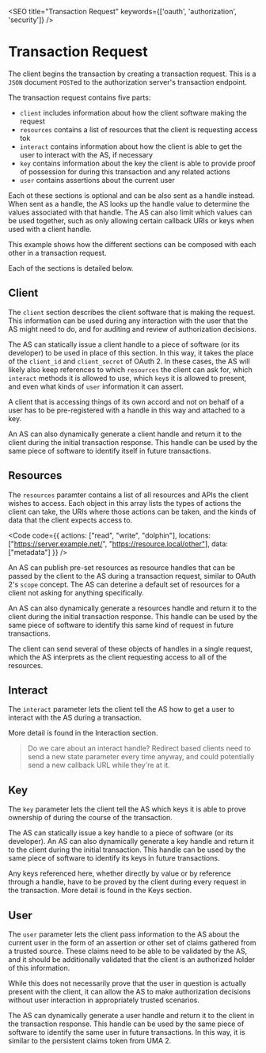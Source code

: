 

<SEO title="Transaction Request" keywords={['oauth', 'authorization', 'security']} />

# Transaction Request

The client begins the transaction by creating a transaction request. This is a `JSON` document `POST`ed to the authorization server's transaction endpoint.

The transaction request contains five parts:
 - `client` includes information about how the client software making the request
 - `resources` contains a list of resources that the client is requesting access tok
 - `interact` contains information about how the client is able to get the user to interact with the AS, if necessary
 - `key` contains information about the key the client is able to provide proof of possession for during this transaction and any related actions
 - `user` contains assertions about the current user 
 
Each ot these sections is optional and can be also sent as a handle instead. When sent as a handle, the AS looks up the handle value to determine the values associated with that handle. The AS can also limit which values can be used together, such as only allowing certain callback URIs or keys when used with a client handle. 

This example shows how the different sections can be composed with each other in a transaction request.

<TransactionRequest />

Each of the sections is detailed below.

## Client

The `client` section describes the client software that is making the request. This information can be used during any interaction with the user that the AS might need to do, and for auditing and review of authorization decisions. 

The AS can statically issue a client handle to a piece of software (or its developer) to be used in place of this section. In this way, it takes the place of the `client_id` and `client_secret` of OAuth 2. In these cases, the AS will likely also keep references to which `resources` the client can ask for, which `interact` methods it is allowed to use, which `key`s it is allowed to present, and even what kinds of `user` information it can assert. 

A client that is accessing things of its own accord and not on behalf of a user has to be pre-registered with a handle in this way and attached to a key.

An AS can also dynamically generate a client handle and return it to the client during the initial transaction response. This handle can be used by the same piece of software to identify itself in future transactions.

## Resources

The `resources` paramter contains a list of all resources and APIs the client wishes to access. Each object in this array lists the types of actions the client can take, the URIs where those actions can be taken, and the kinds of data that the client expects access to. 

<Code code={{
          actions: ["read", "write", "dolphin"],
          locations: ["https://server.example.net/", "https://resource.local/other"],
          data: ["metadata"]
}} />

An AS can publish pre-set resources as resource handles that can be passed by the client to the AS during a transaction request, similar to OAuth 2's `scope` concept. The AS can deterine a default set of resources for a client not asking for anything specifically.

An AS can also dynamically generate a resources handle and return it to the client during the initial transaction response. This handle can be used by the same piece of software to identify this same kind of request in future transactions.

The client can send several of these objects of handles in a single request, which the AS interprets as the client requesting access to all of the resources. 

## Interact

The `interact` parameter lets the client tell the AS how to get a user to interact with the AS during a transaction. 

More detail is found in the <Link to="/interaction">Interaction</Link> section.

> Do we care about an interact handle? Redirect based clients need to send a new state parameter every time anyway, and could potentially send a new callback URL while they're at it.

## Key

The `key` parameter lets the client tell the AS which keys it is able to prove ownership of during the course of the transaction. 

The AS can statically issue a key handle to a piece of software (or its developer). An AS can also dynamically generate a key handle and return it to the client during the initial transaction. This handle can be used by the same piece of software to identify its keys in future transactions.

Any keys referenced here, whether directly by value or by reference through a handle, have to be proved by the client during every request in the transaction. More detail is found in the <Link to="/keys">Keys</Link> section. 

## User

The `user` parameter lets the client pass information to the AS about the current user in the form of an assertion or other set of claims gathered from a trusted source. These claims need to be able to be validated by the AS, and it should be additionally validated that the client is an authorized holder of this information. 

While this does not necessarily prove that the user in question is actually present with the client, it can allow the AS to make authorization decisions without user interaction in appropriately trusted scenarios.

The AS can dynamically generate a user handle and return it to the client in the transaction response. This handle can be used by the same piece of software to identify the same user in future transactions. In this way, it is similar to the persistent claims token from UMA 2.